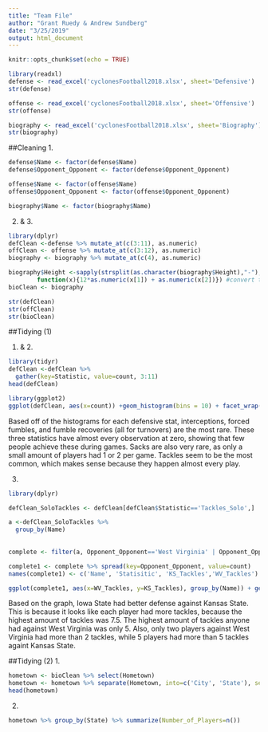 ```yaml
---
title: "Team File"
author: "Grant Ruedy & Andrew Sundberg"
date: "3/25/2019"
output: html_document
---
```


```r
knitr::opts_chunk$set(echo = TRUE)
```


```r
library(readxl)
defense <- read_excel('cyclonesFootball2018.xlsx', sheet='Defensive')
str(defense)

offense <- read_excel('cyclonesFootball2018.xlsx', sheet='Offensive')
str(offense)

biography <- read_excel('cyclonesFootball2018.xlsx', sheet='Biography')
str(biography)
```

##Cleaning
1.
```r
defense$Name <- factor(defense$Name)
defense$Opponent_Opponent <- factor(defense$Opponent_Opponent)

offense$Name <- factor(offense$Name)
offense$Opponent_Opponent <- factor(offense$Opponent_Opponent)

biography$Name <- factor(biography$Name)

```


2. & 3.
```r
library(dplyr)
defClean <-defense %>% mutate_at(c(3:11), as.numeric)
offClean <- offense %>% mutate_at(c(3:12), as.numeric)
biography <- biography %>% mutate_at(c(4), as.numeric)

biography$Height <-sapply(strsplit(as.character(biography$Height),"-"),
        function(x){12*as.numeric(x[1]) + as.numeric(x[2])}) #convert to inches
bioClean <- biography

str(defClean)
str(offClean)
str(bioClean)
```

##Tidying (1)

1. & 2.
```r
library(tidyr)
defClean <-defClean %>%
  gather(key=Statistic, value=count, 3:11) 
head(defClean)

library(ggplot2)
ggplot(defClean, aes(x=count)) +geom_histogram(bins = 10) + facet_wrap(~Statistic) 
```

Based off of the histograms for each defensive stat, interceptions, forced fumbles, and fumble recoveries (all for turnovers) are the most rare. These three statistics have almost every observation at zero, showing that few people achieve these during games. Sacks are also very rare, as only a small amount of players had 1 or 2 per game. Tackles seem to be the most common, which makes sense because they happen almost every play.

3.
```r
library(dplyr)

defClean_SoloTackles <- defClean[defClean$Statistic=='Tackles_Solo',]

a <-defClean_SoloTackles %>%
  group_by(Name)
 
  
complete <- filter(a, Opponent_Opponent=='West Virginia' | Opponent_Opponent=='Kansas State') 

complete1 <- complete %>% spread(key=Opponent_Opponent, value=count)
names(complete1) <- c('Name', 'Statisitic', 'KS_Tackles','WV_Tackles')

ggplot(complete1, aes(x=WV_Tackles, y=KS_Tackles), group_by(Name)) + geom_point()
```

Based on the graph, Iowa State had better defense against Kansas State. This is because it looks like each player had more tackles, because the highest amount of tackles was 7.5. The highest amount of tackles anyone had against West Virginia was only 5. Also, only two players against West Virginia had more than 2 tackles, while 5 players had more than 5 tackles againt Kansas State.

##Tidying (2)
1.
```r
hometown <- bioClean %>% select(Hometown)
hometown <- hometown %>% separate(Hometown, into=c('City', 'State'), sep=', ') 
head(hometown)
```

2.
```r
hometown %>% group_by(State) %>% summarize(Number_of_Players=n()) 
```

